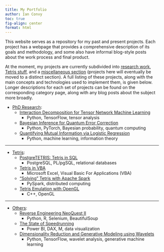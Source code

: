 ```yaml
---
title: My Portfolio
author: Ian Convy
toc: true
fig-align: center
format: html
---
```


This website serves as a repository for my past and present projects. Each project has a webpage that provides a comprehensive description of its goals and methodology, and some also have informal blog-style posts about the work process and final product.

At the moment, my projects are currently subdivided into [research work](/projects/phd/phd.qmd), [Tetris stuff](/projects/tetris/tetris.qmd), and a [miscellaneous section](/projects/other/other.qmd) (projects here will eventually be moved to a distinct section). A full listing of these projects, along with the main concepts and technologies used to implement them, is given below. Longer descriptions for each set of projects can be found on the corresponding category page, along with any blog posts about the subject more broadly.

- [PhD Research](/projects/phd/phd.qmd):
    - [Interaction Decomposition for Tensor Network Machine Learning](/projects/phd/decomp/deomp.qmd)
        - Python, TensorFlow, tensor analysis
    - [Bayesian Inference for Quantum Error Correction](/projects/phd/bayesian/bayesian.qmd)
        - Python, PyTorch, Bayesian probability, quantum computing
    - [Quantifying Mutual Information via Logistic Regression](/projects/phd/mi-scaling/mi-scaling.qmd)
        - Python, machine learning, information theory

---

- [Tetris](/projects/tetris/tetris.qmd):
    - [PostgreTETRIS: Tetris in SQL](/projects/tetris/tetris-sql/tetris-sql.qmd)
        - PostgreSQL, PL/pgSQL, relational databases
    - [Tetris in VBA](/projects/tetris/tetris-vba/tetris-vba.qmd)
        - Microsoft Excel, Visual Basic For Applications (VBA)
    - [“Solving” Tetris with Apache Spark](/projects/tetris/tetris-spark/tetris-spark.qmd)
        - PySpark, distributed computing
    - [Tetris Emulation with OpenGL](/projects/tetris/tetris-emulator/tetris-emulator.qmd)
        - C++, OpenGL

---

- [Others](/projects/other/other.qmd):
    - [Reverse Engineering NeoQuest II](/projects/other/neoquest/neoquest.qmd)
        - Python, R, Selenium, BeautifulSoup
    - [The State of Speedrunning](/projects/other/speedrunning/speedrunning.qmd)
        - Power BI, DAX, M, data visualization
    - [Dimensionality Reduction and Generative Modeling using Wavelets](/projects/other/wavelet/wavelet.qmd)
        - Python, TensorFlow, wavelet analysis, generative machine learning
